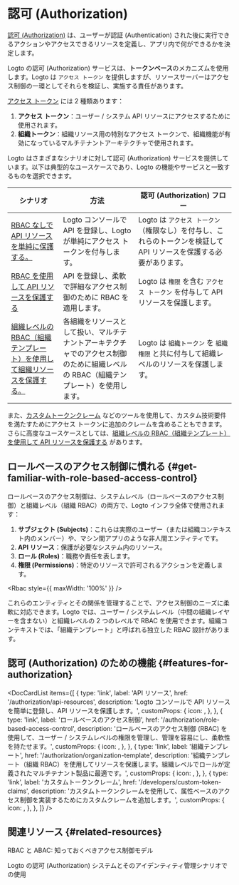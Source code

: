 
# 認可 (Authorization)

[認可 (Authorization)](https://auth.wiki/authorization) は、ユーザーが認証 (Authentication) された後に実行できるアクションやアクセスできるリソースを定義し、アプリ内で何ができるかを決定します。

Logto の認可 (Authorization) サービスは、**トークンベース**のメカニズムを使用します。Logto は `アクセス トークン` を提供しますが、リソースサーバーはアクセス制御の一環としてそれらを検証し、実施する責任があります。

[アクセス トークン](https://auth.wiki/access-token) には 2 種類あります：

1. **アクセス トークン**：ユーザー / システム API リソースにアクセスするために使用されます。
2. **組織トークン**：組織リソース用の特別なアクセス トークンで、組織機能が有効になっているマルチテナントアーキテクチャで使用されます。

Logto はさまざまなシナリオに対して認可 (Authorization) サービスを提供しています。以下は典型的なユースケースであり、Logto の機能やサービスと一致するものを選択できます。

| シナリオ                                                                                                                                       | 方法                                                                                                                                | 認可 (Authorization) フロー                                                                                         |
| ---------------------------------------------------------------------------------------------------------------------------------------------- | ----------------------------------------------------------------------------------------------------------------------------------- | ------------------------------------------------------------------------------------------------------------------- |
| [RBAC なしで API リソースを単純に保護する。](/authorization/api-resources/protect-your-api)                                                    | Logto コンソールで API を登録し、Logto が単純にアクセス トークンを付与します。                                                      | Logto は `アクセス トークン`（権限なし）を付与し、これらのトークンを検証して API リソースを保護する必要があります。 |
| [RBAC を使用して API リソースを保護する](/authorization/role-based-access-control/protect-api-resources-with-rbac)                             | API を登録し、柔軟で詳細なアクセス制御のために RBAC を適用します。                                                                  | Logto は `権限` を含む `アクセス トークン` を付与して API リソースを保護します。                                    |
| [組織レベルの RBAC（組織テンプレート）を使用して組織リソースを保護する。](/authorization/organization-template/protect-organization-resources) | 各組織をリソースとして扱い、マルチテナントアーキテクチャでのアクセス制御のために組織レベルの RBAC（組織テンプレート）を使用します。 | Logto は `組織トークン` を `組織権限` と共に付与して組織レベルのリソースを保護します。                              |

また、[カスタムトークンクレーム](/developers/custom-token-claims) などのツールを使用して、カスタム技術要件を満たすためにアクセス トークンに追加のクレームを含めることもできます。さらに高度なユースケースとしては、[組織レベルの RBAC（組織テンプレート）を使用して API リソースを保護する](/authorization/organization-template/protect-api-reources) があります。

## ロールベースのアクセス制御に慣れる \{#get-familiar-with-role-based-access-control}

ロールベースのアクセス制御は、システムレベル（ロールベースのアクセス制御）と組織レベル（組織 RBAC）の両方で、Logto インフラ全体で使用されます：

1. **サブジェクト (Subjects)**：これらは実際のユーザー（または組織コンテキスト内のメンバー）や、マシン間アプリのような非人間エンティティです。
2. **API リソース**：保護が必要なシステム内のリソース。
3. **ロール (Roles)**：職務や責任を表します。
4. **権限 (Permissions)**：特定のリソースで許可されるアクションを定義します。

<Rbac style={{ maxWidth: '100%' }} />

これらのエンティティとその関係を管理することで、アクセス制御のニーズに柔軟に対応できます。Logto では、ユーザー / システムレベル（中間の組織レイヤーを含まない）と組織レベルの 2 つのレベルで RBAC を使用できます。組織コンテキストでは、「組織テンプレート」と呼ばれる独立した RBAC 設計があります。

## 認可 (Authorization) のための機能 \{#features-for-authorization}

<DocCardList
  items={[
    {
      type: 'link',
      label: 'API リソース',
      href: '/authorization/api-resources',
      description: 'Logto コンソールで API リソースを簡単に登録し、API リソースを保護します。',
      customProps: {
        icon: <Api />,
      },
    },
    {
      type: 'link',
      label: 'ロールベースのアクセス制御',
      href: '/authorization/role-based-access-control',
      description:
        'ロールベースのアクセス制御 (RBAC) を使用して、ユーザー / システムレベルの権限を管理し、管理を容易にし、柔軟性を持たせます。',
      customProps: {
        icon: <Role />,
      },
    },
    {
      type: 'link',
      label: '組織テンプレート',
      href: '/authorization/organization-template',
      description:
        '組織テンプレート（組織 RBAC）を使用してリソースを保護します。組織レベルでロールが定義されたマルチテナント製品に最適です。',
      customProps: {
        icon: <OrgTemplate />,
      },
    },
    {
      type: 'link',
      label: 'カスタムトークンクレーム',
      href: '/developers/custom-token-claims',
      description:
        'カスタムトークンクレームを使用して、属性ベースのアクセス制御を実装するためにカスタムクレームを追加します。',
      customProps: {
        icon: <Jwt />,
      },
    },
  ]}
/>

## 関連リソース \{#related-resources}

<Url href="https://blog.logto.io/rbac-and-abac">RBAC と ABAC: 知っておくべきアクセス制御モデル</Url>

<Url href="https://blog.logto.io/logto-authorization-system-and-its-use">
  Logto の認可 (Authorization) システムとそのアイデンティティ管理シナリオでの使用
</Url>
